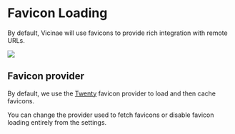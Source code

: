 # Favicon Loading

By default, Vicinae will use favicons to provide rich integration with remote URLs.

![](/favicon-loading.webp)

## Favicon provider

By default, we use the [Twenty](https://github.com/twentyhq/favicon) favicon provider to load and then cache favicons.

You can change the provider used to fetch favicons or disable favicon loading entirely from the settings.

